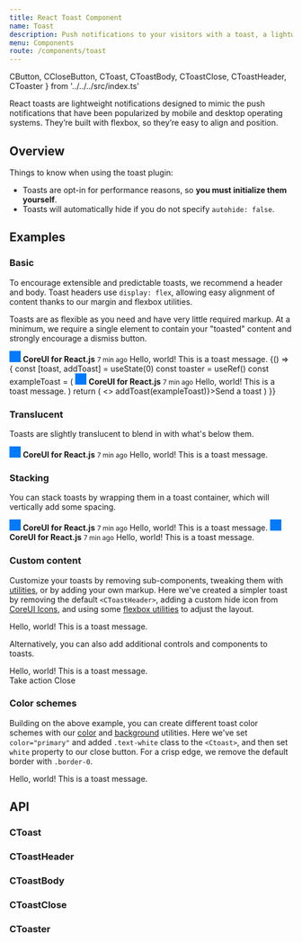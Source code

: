 ```yaml
---
title: React Toast Component
name: Toast
description: Push notifications to your visitors with a toast, a lightweight and easily customizable alert message.
menu: Components
route: /components/toast
---
```


  CButton,
  CCloseButton,
  CToast,
  CToastBody,
  CToastClose,
  CToastHeader,
  CToaster
} from '../../../src/index.ts'

React toasts are lightweight notifications designed to mimic the push notifications that have been popularized by mobile and desktop operating systems. They’re built with flexbox, so they’re easy to align and position.

## Overview

Things to know when using the toast plugin:

- Toasts are opt-in for performance reasons, so **you must initialize them yourself**.
- Toasts will automatically hide if you do not specify `autohide: false`.

## Examples

### Basic

To encourage extensible and predictable toasts, we recommend a header and body. Toast headers use `display: flex`, allowing easy alignment of content thanks to our margin and flexbox utilities.

Toasts are as flexible as you need and have very little required markup. At a minimum, we require a single element to contain your "toasted" content and strongly encourage a dismiss button.

<Playground>
  <CToast title="CoreUI for React.js" autohide={false}>
    <CToastHeader close>
      <svg
        className="rounded me-2"
        width="20"
        height="20"
        xmlns="http://www.w3.org/2000/svg"
        preserveAspectRatio="xMidYMid slice"
        focusable="false"
        role="img"
      >
        <rect width="100%" height="100%" fill="#007aff"></rect>
      </svg>
      <strong className="me-auto">CoreUI for React.js</strong>
      <small>7 min ago</small>
    </CToastHeader>
    <CToastBody>Hello, world! This is a toast message.</CToastBody>
  </CToast>
</Playground>

<Playground>
  {() => {
    const [toast, addToast] = useState(0)
    const toaster = useRef()
    const exampleToast = (
      <CToast title="CoreUI for React.js">
        <CToastHeader close>
          <svg
            className="rounded me-2"
            width="20"
            height="20"
            xmlns="http://www.w3.org/2000/svg"
            preserveAspectRatio="xMidYMid slice"
            focusable="false"
            role="img"
          >
            <rect width="100%" height="100%" fill="#007aff"></rect>
          </svg>
          <strong className="me-auto">CoreUI for React.js</strong>
          <small>7 min ago</small>
        </CToastHeader>
        <CToastBody>Hello, world! This is a toast message.</CToastBody>
      </CToast>
    )
    return (
      <>
        <CButton onClick={() => addToast(exampleToast)}>Send a toast</CButton>
        <CToaster ref={toaster} push={toast} placement="top-end" />
      </>
    )
  }}
</Playground>

### Translucent

Toasts are slightly translucent to blend in with what's below them.

<Playground>
  <div className="bg-dark p-3">
    <CToast title="CoreUI for React.js" autohide={false}>
      <CToastHeader close>
        <svg
          className="rounded me-2"
          width="20"
          height="20"
          xmlns="http://www.w3.org/2000/svg"
          preserveAspectRatio="xMidYMid slice"
          focusable="false"
          role="img"
        >
          <rect width="100%" height="100%" fill="#007aff"></rect>
        </svg>
        <strong className="me-auto">CoreUI for React.js</strong>
        <small>7 min ago</small>
      </CToastHeader>
      <CToastBody>Hello, world! This is a toast message.</CToastBody>
    </CToast>
  </div>
</Playground>

### Stacking

You can stack toasts by wrapping them in a toast container, which will vertically add some spacing.

<Playground>
  <CToaster>
    <CToast title="CoreUI for React.js" autohide={false}>
      <CToastHeader close>
        <svg
          className="rounded me-2"
          width="20"
          height="20"
          xmlns="http://www.w3.org/2000/svg"
          preserveAspectRatio="xMidYMid slice"
          focusable="false"
          role="img"
        >
          <rect width="100%" height="100%" fill="#007aff"></rect>
        </svg>
        <strong className="me-auto">CoreUI for React.js</strong>
        <small>7 min ago</small>
      </CToastHeader>
      <CToastBody>Hello, world! This is a toast message.</CToastBody>
    </CToast>
    <CToast title="CoreUI for React.js" autohide={false}>
      <CToastHeader close>
        <svg
          className="rounded me-2"
          width="20"
          height="20"
          xmlns="http://www.w3.org/2000/svg"
          preserveAspectRatio="xMidYMid slice"
          focusable="false"
          role="img"
        >
          <rect width="100%" height="100%" fill="#007aff"></rect>
        </svg>
        <strong className="me-auto">CoreUI for React.js</strong>
        <small>7 min ago</small>
      </CToastHeader>
      <CToastBody>Hello, world! This is a toast message.</CToastBody>
    </CToast>
  </CToaster>
</Playground>

### Custom content

Customize your toasts by removing sub-components, tweaking them with [utilities](https://coreui.io/docs/4.0/utilities/api), or by adding your own markup. Here we've created a simpler toast by removing the default `<CToastHeader>`, adding a custom hide icon from [CoreUI Icons](https://icons.coreui.io), and using some [flexbox utilities](https://coreui.io/docs/4.0/utilities/flex) to adjust the layout.

<Playground>
  <CToast autohide={false} className="align-items-center">
    <div className="d-flex">
      <CToastBody>Hello, world! This is a toast message.</CToastBody>
      <CToastClose className="me-2 m-auto" />
    </div>
  </CToast>
</Playground>


Alternatively, you can also add additional controls and components to toasts.

<Playground>
  <CToast autohide={false}>
    <CToastBody>
      Hello, world! This is a toast message.
      <div className="mt-2 pt-2 border-top">
        <CButton type="button" color="primary" size="sm">
          Take action
        </CButton>
        <CToastClose component={CButton} color="secondary" size="sm" className="ms-1">Close</CToastClose>
      </div>
    </CToastBody>
  </CToast>
</Playground>

### Color schemes

Building on the above example, you can create different toast color schemes with our [color](https://coreui.io/docs/4.0/utilities/colors) and [background](https://coreui.io/docs/4.0//utilities/background) utilities. Here we've set `color="primary"` and added `.text-white` class to the `<Ctoast>`, and then set `white` property to our close button. For a crisp edge, we remove the default border with `.border-0`.

<Playground>
  <CToast autohide={false} color="primary" className="text-white align-items-center">
    <div className="d-flex">
      <CToastBody>Hello, world! This is a toast message.</CToastBody>
      <CToastClose className="me-2 m-auto" white/>
    </div>
  </CToast>
</Playground>

## API

### CToast

<Props of={CToast} />

### CToastHeader

<Props of={CToastHeader} />

### CToastBody

<Props of={CToastBody} />

### CToastClose

<Props of={CToastClose} />

### CToaster

<Props of={CToaster} />